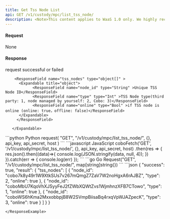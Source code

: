 ```yaml
---
title: Get Tss Node List
api: GET /v1/custody/mpc/list_tss_node/
description: <Note>This content applies to WaaS 1.0 only. We highly recommend that you upgrade to [WaaS 2.0](/v2/guides/overview/introduction).</Note> This endpoint returns a JSON response containing a list of TSS nodes that configured on the Custody MPC Setting page. The response includes node id, node type and if the node is online.
---
```


#### Request

None

#### Response
<ResponseField name="success" type="bool">request successful or failed</ResponseField>
   <ResponseField name="result" type="object">
      <Expandable title="object">

        <ResponseField name="tss_nodes" type="object[]" >
          <Expandable title="object">
                <ResponseField name="node_id" type="String" >Unique TSS Node ID</ResponseField>
                <ResponseField name="type" type="Int" >TSS Node type(third party: 1, node managed by yourself: 2, Cobo: 3)</ResponseField>
                <ResponseField name="online" type="Bool" >if TSS node is online (online: true，offline: false)</ResponseField>
          </Expandable>
         </ResponseField>

       </Expandable>
</ResponseField>

<RequestExample>
```python Python
request(
    "GET",
    "/v1/custody/mpc/list_tss_node/",
    {},
    api_key, api_secret, host
)
```
```javascript JavaScript
coboFetch('GET', '/v1/custody/mpc/list_tss_node/', {}, api_key, api_secret, host)
    .then(res => {
        res.json().then((data)=>{
            console.log(JSON.stringify(data, null, 4));
        })
    }).catch(err => {
        console.log(err)
    });
```
```go Go
Request("GET", "/v1/custody/mpc/list_tss_node/", map[string]string{})
```
</RequestExample>

<ResponseExample>
```json
{
  "success": true,
  "result": {
    "tss_nodes": [
      {
        "node_id": "cobo7k8y49r1W9XtkSUs7v267mQmgZ7ZaV7W2noHgxA6rAJBZ",
        "type": 2,
        "online": true
      },
      {
        "node_id": "coboMbU7KqoVhXJSyyFeJ2fZWbXQWtZvs1WjmhnzXFB7CTowo",
        "type": 1,
        "online": true
      },
      {
        "node_id": "coboWS6hKma2MxxobbpjB8W2SVmpBiisaBq4rxqVpWJAZpecK",
        "type": 3,
        "online": true
      }
    ]
  }
}

```
</ResponseExample>
```
